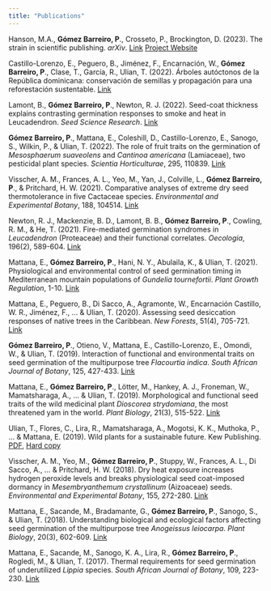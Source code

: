 ```yaml
---
title: "Publications"
---
```


Hanson, M.A., **Gómez Barreiro, P**., Crosseto, P., Brockington, D. (2023). The strain in scientific publishing. *arXiv*. [Link](https://arxiv.org/abs/2309.15884) [Project Website](https://the-strain-on-scientific-publishing.github.io/website/)

Castillo-Lorenzo, E., Peguero, B., Jiménez, F., Encarnación, W., **Gómez Barreiro, P**., Clase, T., García, R., Ulian, T. (2022). Árboles autóctonos de la República dominicana: conservación de semillas y propagación para una reforestación sustentable. [Link](https://pgomba.github.io/arbolesRD/) 

Lamont, B., **Gómez Barreiro, P**., Newton, R. J. (2022). Seed-coat thickness explains contrasting germination responses to smoke and heat in Leucadendron. *Seed Science Research*. [Link](https://www.cambridge.org/core/journals/seed-science-research/article/seedcoat-thickness-explains-contrasting-germination-responses-to-smoke-and-heat-in-leucadendron/1E6D41710E76456DD8C23F0118639680)

**Gómez Barreiro, P**., Mattana, E., Coleshill, D., Castillo-Lorenzo, E., Sanogo, S., Wilkin, P., & Ulian, T. (2022). The role of fruit traits on the germination of *Mesosphaerum suaveolens* and *Cantinoa americana* (Lamiaceae), two pesticidal plant species. *Scientia Horticulturae*, 295, 110839. [Link](https://www.sciencedirect.com/science/article/abs/pii/S0304423821009468)

Visscher, A. M., Frances, A. L., Yeo, M., Yan, J., Colville, L., **Gómez Barreiro, P**., & Pritchard, H. W. (2021). Comparative analyses of extreme dry seed thermotolerance in five Cactaceae species. *Environmental and Experimental Botany*, 188, 104514. [Link](https://www.sciencedirect.com/science/article/abs/pii/S0098847221001441)

Newton, R. J., Mackenzie, B. D., Lamont, B. B., **Gómez Barreiro, P**., Cowling, R. M., & He, T. (2021). Fire-mediated germination syndromes in *Leucadendron* (Proteaceae) and their functional correlates. *Oecologia*, 196(2), 589-604. [Link](https://link.springer.com/article/10.1007/s00442-021-04947-2)

Mattana, E., **Gómez Barreiro, P**., Hani, N. Y., Abulaila, K., & Ulian, T. (2021). Physiological and environmental control of seed germination timing in Mediterranean mountain populations of *Gundelia tournefortii*. *Plant Growth Regulation*, 1-10. [Link](https://link.springer.com/article/10.1007/s10725-021-00717-5)

Mattana, E., Peguero, B., Di Sacco, A., Agramonte, W., Encarnación Castillo, W. R., Jiménez, F., ... & Ulian, T. (2020). Assessing seed desiccation responses of native trees in the Caribbean. *New Forests*, 51(4), 705-721. [Link](https://link.springer.com/article/10.1007/s11056-019-09753-6)

**Gómez Barreiro, P**., Otieno, V., Mattana, E., Castillo-Lorenzo, E., Omondi, W., & Ulian, T. (2019). Interaction of functional and environmental traits on seed germination of the multipurpose tree *Flacourtia indica*. *South African Journal of Botany*, 125, 427-433. [Link](https://www.sciencedirect.com/science/article/pii/S0254629919307902)

Mattana, E., **Gómez Barreiro, P**., Lötter, M., Hankey, A. J., Froneman, W., Mamatsharaga, A., ... & Ulian, T. (2019). Morphological and functional seed traits of the wild medicinal plant *Dioscorea strydomiana*, the most threatened yam in the world. *Plant Biology*, 21(3), 515-522. [Link](https://onlinelibrary.wiley.com/doi/full/10.1111/plb.12887)

Ulian, T., Flores, C., Lira, R., Mamatsharaga, A., Mogotsi, K. K., Muthoka, P., ... & Mattana, E. (2019). Wild plants for a sustainable future. Kew Publishing. [PDF](https://www.google.com/search?client=firefox-b-d&q=Wild+plants+for+a+sustainable+future+kew), [Hard copy](https://shop.kew.org/wild-plants-for-a-sustainable-future)

Visscher, A. M., Yeo, M., **Gómez Barreiro, P**., Stuppy, W., Frances, A. L., Di Sacco, A., ... & Pritchard, H. W. (2018). Dry heat exposure increases hydrogen peroxide levels and breaks physiological seed coat-imposed dormancy in *Mesembryanthemum crystallinum* (Aizoaceae) seeds. *Environmental and Experimental Botany*, 155, 272-280. [Link](https://www.sciencedirect.com/science/article/abs/pii/S0098847218308694)

Mattana, E., Sacande, M., Bradamante, G., **Gómez Barreiro, P**., Sanogo, S., & Ulian, T. (2018). Understanding biological and ecological factors affecting seed germination of the multipurpose tree *Anogeissus leiocarpa*. *Plant Biology*, 20(3), 602-609. [Link](https://onlinelibrary.wiley.com/doi/abs/10.1111/plb.12702)

Mattana, E., Sacande, M., Sanogo, K. A., Lira, R., **Gómez Barreiro, P**., Rogledi, M., & Ulian, T. (2017). Thermal requirements for seed germination of underutilized *Lippia* species. *South African Journal of Botany*, 109, 223-230. [Link](https://www.sciencedirect.com/science/article/pii/S0254629916300424)

